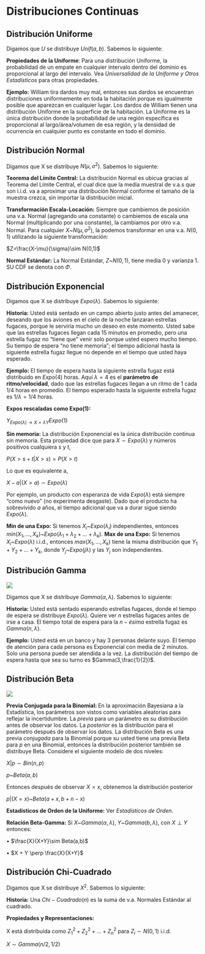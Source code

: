 # Distribuciones Continuas


## Distribución Uniforme
Digamos que $U$ se distribuye $Unif(a,b)$. Sabemos lo siguiente:

$\textbf{Propiedades de la Uniforme}$: Para una distribución Uniforme, la probabilidad de un empate en cualquier intervalo dentro del dominio es proporcional al largo del intervalo. Vea $\textit{Universalidad de la Uniforme y Otros Estadísticos}$ para otras propiedades.

$\textbf{Ejemplo:}$ William tira dardos muy mal, entonces sus dardos se encuentran distribuciones uniformemente en toda la habitación porque es igualmente posible que aparezcan en cualquier lugar. Los dardos de William tienen una distribución Uniforme en la superficie de la habitación. La Uniforme es la única distribución donde la probabilidad de una región específica es proporcional al largo/área/volumen de esa región, y la densidad de ocurrencia en cualquier punto es constante en todo el dominio.

## Distribución Normal

Digamos que X se distribuye $N(\mu, \sigma ^2)$. Sabemos lo siguiente:

$\textbf{Teorema del Límite Central:}$ La distribución Normal es ubicua gracias al Teorema del Límite Central, el cual dice que la media muestral de v.a.s que son i.i.d. va a aproximar una distribución Normal conforme el tamaño de la muestra crezca, sin importar la distribución inicial.

$\textbf{Transformación Escala-Locación:}$ Siempre que cambiemos de posición  una v.a. Normal (agregando una constante) o cambiemos de escala una Normal (multiplicando por una constante), la cambiamos por otro v.a. Normal. Para cualquier $X$~$N(\mu,\sigma^2)$, la podemos transformar en una v.a. $N(0,1)$ utilizando la siguiente transformación:

$Z=\frac{X-\mu}{\sigma}\sim N(0,1)$

$\textbf{Normal Estándar:}$ La Normal Estándar, $Z$~$N(0,1)$, tiene media 0 y varianza 1. SU CDF se denota con $\Phi$.


## Distribución Exponencial

Digamos que X se distribuye $Expo(\lambda)$. Sabemos lo siguiente:

$\textbf{Historia:}$ Usted está sentado en un campo abierto justo antes del amanecer, deseando que los aviones en el cielo de la noche lanzaran estrellas fugaces, porque le serviría mucho un deseo en este momento. Usted sabe que las estrellas fugaces llegan cada 15 minutos en promedio, pero una estrella fugaz no "tiene que" venir solo porque usted espero mucho tiempo. Su tiempo de espera "no tiene memoria"; el tiempo adicional hasta la siguiente estrella fugaz llegue no depende en el tiempo que usted haya esperado. 

$\textbf{Ejemplo:}$ El tiempo de espera hasta la siguiente estrella fugaz está distribuido en $Expo(4)$ horas. Aquí $\lambda =4$ es el $\textbf{parámetro de ritmo/velocidad}$, dado que las estrellas fugaces llegan a un ritmo de 1 cada $1/4$ horas en promedio. El tiempo esperado hasta la siguiente estrella fugaz es $1/\lambda =1/4$ horas.

$\textbf{Expos rescaladas como Expo(1):}$

$Y$~$Expo(\lambda) \rightarrow X=\lambda Y$~$Expo(1)$

$\textbf{Sin memoria:}$ La distribución Exponencial es la única distribución continua sin memoria. Esta propiedad dice que para $X\sim Expo(\lambda)$ y números positivos cualquiera $s$ y $t$,

$P(X>s+t|X>s)=P(X>t)$

Lo que es equivalente a,

$X-a|(X>a)\sim Expo(\lambda)$

Por ejemplo, un producto con esperanza de vida $Expo(\lambda)$ está siempre "como nuevo" (no experimenta desgaste). Dado que el producto ha sobrevivido $a$ años, el tiempo adicional que va a durar sigue siendo $Expo(\lambda)$.

$\textbf{Min de una Expo:}$ Si tenemos $X_i$~$Expo(\lambda_i)$ independientes, entonces $min(X_1,...,X_k)$~$Expo(\lambda_1+\lambda_2+...+\lambda_k)$.
$\textbf{Max de una Expo:}$ Si tenemos $X_i$~$Expo(\lambda)$ i.i.d., entonces $max(X_1,...,X_k)$ tiene la misma distribución que $Y_1+Y_2+...+Y_k$, donde $Y_j$~$Expo(j\lambda)$ y las $Y_j$ son independientes.


## Distribución Gamma

![](12.PNG)

Digamos que X se distribuye $Gamma(\alpha,\lambda)$. Sabemos lo siguiente:

$\textbf{Historia:}$ Usted está sentado esperando estrellas fugaces, donde el tiempo de espera se distribuye $Expo(\lambda)$. Quiere ver $n$ estrellas fugaces antes de irse a casa. El tiempo total de espera para la $n-ésima$ estrella fugaz es $Gamma(n,\lambda)$.

$\textbf{Ejemplo:}$ Usted está en un banco y hay 3 personas delante suyo. El tiempo de atención para cada persona es Exponencial con media de 2 minutos. Solo una persona puede ser atendida a la vez. La distribución del tiempo de espera hasta que sea su turno es $Gamma(3,\frac{1}{2})$.


## Distribución Beta

![](13.PNG)

$\textbf{Previa Conjugada para la Binomial: }$ En la aproximación Bayesiana a la Estadística, los parámetros son vistos como variables aleatorias para reflejar la incertidumbre. La $\textit{previa}$ para un parámetro es su distribución antes de observar los datos. La $\textit{posterior}$ es la distribución para el parámetro después de observar los datos. La distribución Beta es una previa $\textit{conjugada}$ para la Binomial porque su usted tiene una previa Beta para $p$ en una Binomial, entonces la distribución posterior también se distribuye Beta. Considere el siguiente modelo de dos niveles:

$X|p\sim Bin(n,p)$

$p$~$Beta(a,b)$

Entonces después de observar $X=x$, obtenemos la distribución posterior

$p|(X=x)$~$Beta(a+x, b+n-x)$

$\textbf{Estadísticos de Orden de la Uniforme:}$ Ver $\textit{Estadísticos de Orden}$. 

$\textbf{Relación Beta-Gamma:}$ Si $X$~$Gamma(\alpha, \lambda)$, $Y$~$Gamma(b,\lambda)$, con $X \perp Y$ entonces:

$\bullet$ $\frac{X}{X+Y}\sim Beta(a,b)$

$\bullet$ $X + Y \perp \frac{X}{X+Y}$

## Distribución Chi-Cuadrado
Digamos que X se distribuye $X^2$. Sabemos lo siguiente:

$\textbf{Historia:}$ Una $Chi-Cuadrado(n)$ es la suma de v.a. Normales Estándar al cuadrado.

$\textbf{Propiedades y Representaciones:}$

X está distribuida como $Z^2_1+Z^2_2+...+Z^2_n$ para $Z_i \sim N(0,1)$ i.i.d.

$X\sim Gamma(n/2,1/2)$